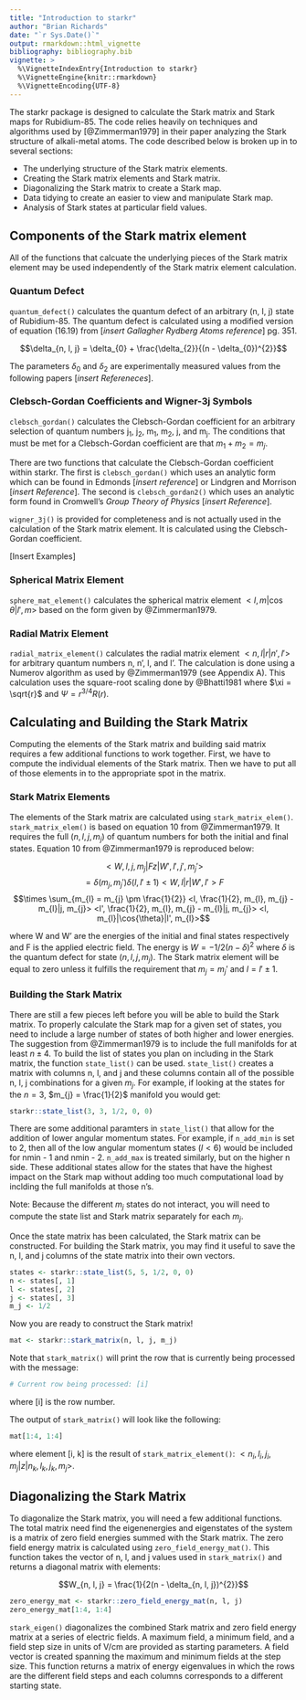 ```yaml
---
title: "Introduction to starkr"
author: "Brian Richards"
date: "`r Sys.Date()`"
output: rmarkdown::html_vignette
bibliography: bibliography.bib
vignette: >
  %\VignetteIndexEntry{Introduction to starkr}
  %\VignetteEngine{knitr::rmarkdown}
  %\VignetteEncoding{UTF-8}
---
```


The starkr package is designed to calculate the Stark matrix and Stark maps 
for Rubidium-85. The code relies heavily on techniques and algorithms used by 
[@Zimmerman1979] in their paper analyzing the Stark structure of alkali-metal 
atoms. The code described below is broken up in to several sections:

* The underlying structure of the Stark matrix elements.
* Creating the Stark matrix elements and Stark matrix.
* Diagonalizing the Stark matrix to create a Stark map.
* Data tidying to create an easier to view and manipulate Stark map.
* Analysis of Stark states at particular field values.

## Components of the Stark matrix element
All of the functions that calcuate the underlying pieces of the Stark matrix 
element may be used independently of the Stark matrix element calculation.

### Quantum Defect
`quantum_defect()` calculates the quantum defect of an arbitrary (n, l, j) 
state of Rubidium-85. The quantum defect is calculated using a modified version 
of equation (16.19) from [_insert Gallagher Rydberg Atoms reference_] pg. 351. 

$$\delta_{n, l, j} = \delta_{0} + \frac{\delta_{2}}{(n - \delta_{0})^{2}}$$

The parameters $\delta_{0}$ and $\delta_{2}$ are experimentally measured values 
from the following papers [_insert Refereneces_].

### Clebsch-Gordan Coefficients and Wigner-3j Symbols
`clebsch_gordan()` calculates the Clebsch-Gordan coefficient for an arbitrary 
selection of quantum numbers j~1~, j~2~, m~1~, m~2~, j, and m~j~. The conditions 
that must be met for a Clebsch-Gordan coefficient are that $m_{1} + m_{2} = 
m_{j}$.

There are two functions that calculate the Clebsch-Gordan coefficient within 
starkr. The first is `clebsch_gordan()` which uses an analytic form which can 
be found in Edmonds [_insert reference_] or Lindgren and Morrison 
[_insert Reference_]. The second is `clebsch_gordan2()` which uses an analytic 
form found in Cromwell's _Group Theory of Physics_ [_insert Reference_].

`wigner_3j()` is provided for completeness and is not actually used in the 
calculation of the Stark matrix element. It is calculated using the 
Clebsch-Gordan coefficient. 

[Insert Examples]

### Spherical Matrix Element
`sphere_mat_element()` calculates the spherical matrix element
$<l, m|\cos{\theta}|l', m>$ based on the form given by @Zimmerman1979.

### Radial Matrix Element
`radial_matrix_element()` calculates the radial matrix element 
$<n, l|r|n', l'>$ for arbitrary quantum numbers n, n', l, and l'. The 
calculation is done using a Numerov algorithm as used by @Zimmerman1979 (see 
Appendix A). This calculation uses the square-root scaling done by @Bhatti1981 
where $\xi = \sqrt{r}$ and $\Psi = r^{3/4} R(r)$.

## Calculating and Building the Stark Matrix

Computing the elements of the Stark matrix and building said matrix requires 
a few additional functions to work together. First, we have to compute the 
individual elements of the Stark matrix. Then we have to put all of those 
elements in to the appropriate spot in the matrix.

### Stark Matrix Elements

The elements of the Stark matrix are calculated using `stark_matrix_elem()`. 
`stark_matrix_elem()` is based on equation 10 from @Zimmerman1979. It requires 
the full $(n, l, j, m_{j})$ of quantum numbers for both the initial and final 
states. Equation 10 from @Zimmerman1979 is reproduced below:

$$<W, l, j, m_{j}|Fz|W', l', j', m_{j}'>$$ 
$$= \delta(m_{j}, m_{j}') \delta(l, l'\pm 1) <W, l| r |W', l'>F$$
$$\times \sum_{m_{l} = m_{j} \pm \frac{1}{2}} 
<l, \frac{1}{2}, m_{l}, m_{j} - m_{l}|j, m_{j}>
<l', \frac{1}{2}, m_{l}, m_{j} - m_{l}|j, m_{j}>
<l, m_{l}|\cos{\theta}|l', m_{l}>$$

where W and W' are the energies of the initial and final states respectively 
and F is the applied electric field. The energy is $W = -1/2(n - \delta)^{2}$ 
where $\delta$ is the quantum defect for state $(n, l, j, m_{j})$. The Stark 
matrix element will be equal to zero unless it fulfills the requirement that 
$m_{j} = m_{j}'$ and $l = l' \pm 1$.

### Building the Stark Matrix

There are still a few pieces left before you will be able to build the Stark 
matrix. To properly calculate the Stark map for a given set of states, you 
need to include a large number of states of both higher and lower energies. 
The suggestion from @Zimmerman1979 is to include the full manifolds for at 
least $n \pm 4$. To build the list of states you plan on including in the 
Stark matrix, the function `state_list()` can be used. `state_list()` creates 
a matrix with columns n, l, and j and these columns contain all of the possible 
n, l, j combinations for a given $m_{j}$. For example, if looking at the 
states for the $n = 3$, $m_{j} = \frac{1}{2}$ manifold you would get:
```r
starkr::state_list(3, 3, 1/2, 0, 0)
```

There are some additional paramters in `state_list()` that allow for the 
addition of lower angular momentum states. For example, if `n_add_min` is set 
to 2, then all of the low angular momentum states ($l < 6$) would be included 
for nmin - 1 and nmin - 2. `n_add_max` is treated similarly, but on the higher 
n side. These additional states allow for the states that have the highest 
impact on the Stark map without adding too much computational load by inclding 
the full manifolds at those n's. 

Note: Because the different $m_{j}$ states do not interact, you will need to 
compute the state list and Stark matrix separately for each $m_{j}$.

Once the state matrix has been calculated, the Stark matrix can be constructed. 
For building the Stark matrix, you may find it useful to save the n, l, and j 
columns of the state matrix into their own vectors.
```r
states <- starkr::state_list(5, 5, 1/2, 0, 0)
n <- states[, 1]
l <- states[, 2]
j <- states[, 3]
m_j <- 1/2
```

Now you are ready to construct the Stark matrix!

```r
mat <- starkr::stark_matrix(n, l, j, m_j)
```

Note that `stark_matrix()` will print the row that is currently being 
processed with the message:

```r
# Current row being processed: [i]
```

where [i] is the row number.

The output of `stark_matrix()` will look like the following:

```r
mat[1:4, 1:4]
```

where element [i, k] is the result of `stark_matrix_element()`: 
$<n_{i}, l_{i}, j_{i}, m_j| z | n_{k}, l_{k}, j_{k}, m_j>$.

## Diagonalizing the Stark Matrix

To diagonalize the Stark matrix, you will need a few additional functions. The
total matrix need find the eigenenergies and eigenstates of the system is a 
matrix of zero field energies summed with the Stark matrix. The zero field 
energy matrix is calculated using `zero_field_energy_mat()`. This function 
takes the vector of n, l, and j values used in `stark_matrix()` and returns a 
diagonal matrix with elements:

$$W_{n, l, j} = \frac{1}{2(n - \delta_{n, l, j})^{2}}$$

```r
zero_energy_mat <- starkr::zero_field_energy_mat(n, l, j)
zero_energy_mat[1:4, 1:4]
```

`stark_eigen()` diagonalizes the combined Stark matrix and zero field energy 
matrix at a series of electric fields. A maximum field, a minimum field, and 
a field step size in units of V/cm are provided as starting parameters. A 
field vector is created spanning the maximum and minimum fields at the step 
size. This function returns a matrix of energy eigenvalues in which the rows 
are the different field steps and each columns corresponds to a different 
starting state. 

